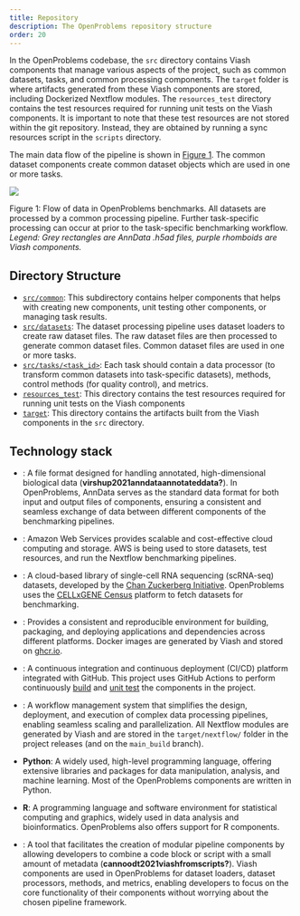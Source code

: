 ```yaml
---
title: Repository
description: The OpenProblems repository structure
order: 20
---
```




In the OpenProblems codebase, the `src` directory contains Viash
components that manage various aspects of the project, such as common
datasets, tasks, and common processing components. The `target` folder
is where artifacts generated from these Viash components are stored,
including Dockerized Nextflow modules. The `resources_test` directory
contains the test resources required for running unit tests on the Viash
components. It is important to note that these test resources are not
stored within the git repository. Instead, they are obtained by running
a sync resources script in the `scripts` directory.

The main data flow of the pipeline is shown in
<a href="#fig-dataflow" class="quarto-xref">Figure 1</a>. The common
dataset components create common dataset objects which are used in one
or more tasks.

<div id="fig-dataflow">

![](index_files/figure-markdown_strict/mermaid-figure-1.png)

Figure 1: Flow of data in OpenProblems benchmarks. All datasets are
processed by a common processing pipeline. Further task-specific
processing can occur at prior to the task-specific benchmarking
workflow. *Legend: Grey rectangles are AnnData .h5ad files, purple
rhomboids are Viash components.*

</div>

## Directory Structure

-   [`src/common`](src-common.qmd): This subdirectory contains helper
    components that helps with creating new components, unit testing
    other components, or managing task results.
-   [`src/datasets`](src-datasets.qmd): The dataset processing pipeline
    uses dataset loaders to create raw dataset files. The raw dataset
    files are then processed to generate common dataset files. Common
    dataset files are used in one or more tasks.
-   [`src/tasks/<task_id>`](src-task_id.qmd): Each task should contain a
    data processor (to transform common datasets into task-specific
    datasets), methods, control methods (for quality control), and
    metrics.
-   [`resources_test`](test-resources.qmd): This directory contains the
    test resources required for running unit tests on the Viash
    components
-   [`target`](target.qmd): This directory contains the artifacts built
    from the Viash components in the `src` directory.

## Technology stack

-   : A file format designed for handling annotated, high-dimensional
    biological data (**virshup2021anndataannotateddata?**). In
    OpenProblems, AnnData serves as the standard data format for both
    input and output files of components, ensuring a consistent and
    seamless exchange of data between different components of the
    benchmarking pipelines.

-   : Amazon Web Services provides scalable and cost-effective cloud
    computing and storage. AWS is being used to store datasets, test
    resources, and run the Nextflow benchmarking pipelines.

-   : A cloud-based library of single-cell RNA sequencing (scRNA-seq)
    datasets, developed by the [Chan Zuckerberg
    Initiative](https://chanzuckerberg.org). OpenProblems uses the
    [CELLxGENE
    Census](https://chanzuckerberg.github.io/cellxgene-census/) platform
    to fetch datasets for benchmarking.

-   : Provides a consistent and reproducible environment for building,
    packaging, and deploying applications and dependencies across
    different platforms. Docker images are generated by Viash and stored
    on
    [ghcr.io](https://github.com/orgs/openproblems-bio/packages?repo_name=openproblems).

-   : A continuous integration and continuous deployment (CI/CD)
    platform integrated with GitHub. This project uses GitHub Actions to
    perform continuously
    [build](https://github.com/openproblems-bio/openproblems/actions/workflows/main-build.yml)
    and [unit
    test](https://github.com/openproblems-bio/openproblems/actions/workflows/viash-test.yml)
    the components in the project.

-   : A workflow management system that simplifies the design,
    deployment, and execution of complex data processing pipelines,
    enabling seamless scaling and parallelization. All Nextflow modules
    are generated by Viash and are stored in the `target/nextflow/`
    folder in the project releases (and on the `main_build` branch).

-   **Python**: A widely used, high-level programming language, offering
    extensive libraries and packages for data manipulation, analysis,
    and machine learning. Most of the OpenProblems components are
    written in Python.

-   **R**: A programming language and software environment for
    statistical computing and graphics, widely used in data analysis and
    bioinformatics. OpenProblems also offers support for R components.

-   : A tool that facilitates the creation of modular pipeline
    components by allowing developers to combine a code block or script
    with a small amount of metadata (**cannoodt2021viashfromscripts?**).
    Viash components are used in OpenProblems for dataset loaders,
    dataset processors, methods, and metrics, enabling developers to
    focus on the core functionality of their components without worrying
    about the chosen pipeline framework.
